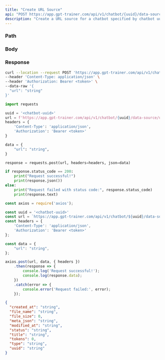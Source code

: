 ```yaml
---
title: "Create URL Source"
api: "POST https://app.gpt-trainer.com/api/v1/chatbot/{uuid}/data-source/url"
description: "Create a URL source for a chatbot specified by chatbot uuid"
---
```


### Path

<ParamField path="uuid" type="string" required/>

### Body

<ParamField body="url" type="string" required/>
<ParamField body="reference_source_link" type="string" />

### Response

<ResponseField name="created_at" type="string"/>
<ResponseField name="file_name" type="string"/>
<ResponseField name="file_size" type="number"/>
<ResponseField name="meta_json" type="string"/>
<ResponseField name="modified_at" type="string"/>
<ResponseField name="status" type="string"/>
<ResponseField name="title" type="string"/>
<ResponseField name="type" type="string"/>
<ResponseField name="tokens" type="number"/>
<ResponseField name="uuid" type="string"/>

<RequestExample>

```bash Curl
curl --location --request POST 'https://app.gpt-trainer.com/api/v1/chatbot/{uuid}/data-source/url' \
--header 'Content-Type: application/json' \
--header 'Authorization: Bearer <token>' \
--data-raw '{
  "url": "string"
}'
```

```py Python
import requests

uuid = '<chatbot-uuid>'
url = f'https://app.gpt-trainer.com/api/v1/chatbot/{uuid}/data-source/url'
headers = {
    'Content-Type': 'application/json',
    'Authorization': 'Bearer <token>'
}

data = {
    "url": "string",
}

response = requests.post(url, headers=headers, json=data)

if response.status_code == 200:
    print("Request successful!")
    print(response.json())
else:
    print("Request failed with status code:", response.status_code)
    print(response.text)
```

```ts JavaScript
const axios = require('axios');

const uuid = '<chatbot-uuid>'
const url = `https://app.gpt-trainer.com/api/v1/chatbot/${uuid}/data-source/url`;
const headers = {
    'Content-Type': 'application/json',
    'Authorization': 'Bearer <token>'
};

const data = {
    "url": "string",
};

axios.post(url, data, { headers })
    .then(response => {
        console.log('Request successful!');
        console.log(response.data);
    })
    .catch(error => {
        console.error('Request failed:', error);
    });
```

</RequestExample>

<ResponseExample>

```json Response
{
  "created_at": "string",
  "file_name": "string",
  "file_size": 0,
  "meta_json": "string",
  "modified_at": "string",
  "status": "string",
  "title": "string",
  "tokens": 0,
  "type": "string",
  "uuid": "string"
}

```

</ResponseExample>
